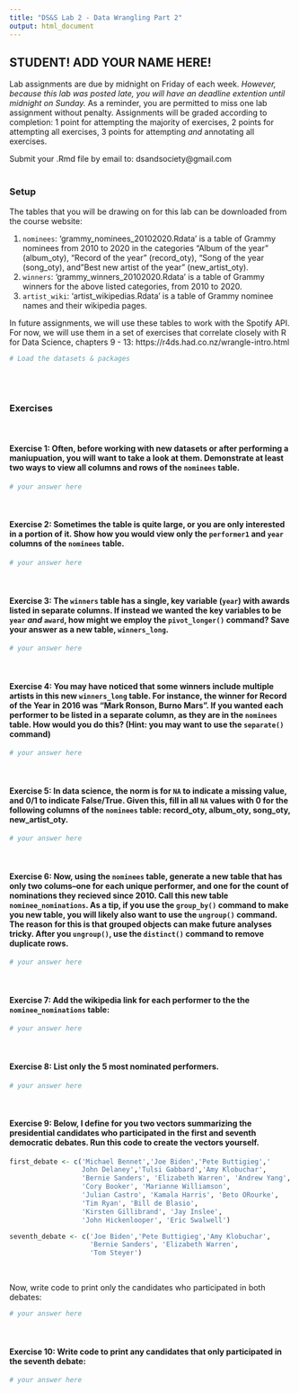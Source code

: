 ```yaml
---
title: "DS&S Lab 2 - Data Wrangling Part 2"
output: html_document
---
```


## STUDENT! ADD YOUR NAME HERE!

Lab assignments are due by midnight on Friday of each week. *However, because this lab was posted late, you will have an deadline extention until midnight on Sunday.* As a reminder, you are permitted to miss one lab assignment without penalty. Assignments will be graded according to completion: 1 point for attempting the majority of exercises, 2 points for attempting all exercises, 3 points for attempting *and* annotating all exercises.

Submit your .Rmd file by email to: dsandsociety@gmail.com
<br/><br/>

### Setup

The tables that you will be drawing on for this lab can be downloaded from the course website: 

(1) `nominees`: 'grammy_nominees_20102020.Rdata' is a table of Grammy nominees from 2010 to 2020 in the categories "Album of the year" (album_oty), "Record of the year" (record_oty), "Song of the year (song_oty), and "Best new artist of the year" (new_artist_oty).
(2) `winners`: 'grammy_winners_20102020.Rdata' is a table of Grammy winners for the above listed categories, from 2010 to 2020.
(2) `artist_wiki`: 'artist_wikipedias.Rdata' is a table of Grammy nominee names and their wikipedia pages. 

In future assignments, we will use these tables to work with the Spotify API. For now, we will use them in a set of exercises that correlate closely with R for Data Science, chapters 9 - 13: https://r4ds.had.co.nz/wrangle-intro.html

```r
# Load the datasets & packages
```
<br/><br/>

### Exercises
<br/>

#### Exercise 1: Often, before working with new datasets or after performing a maniupuation, you will want to take a look at them. Demonstrate at least two ways to view all columns and rows of the `nominees` table. 
```r
# your answer here
```
<br/>

#### Exercise 2: Sometimes the table is quite large, or you are only interested in a portion of it. Show how you would view only the `performer1` and `year` columns of the `nominees` table.
```r
# your answer here
```
<br/>


#### Exercise 3: The `winners` table has a single, key variable (`year`) with awards listed in separate columns. If instead we wanted the key variables to be `year` *and* `award`, how might we employ the `pivot_longer()` command? Save your answer as a new table, `winners_long`.

```r
# your answer here
```
<br/>


#### Exercise 4: You may have noticed that some winners include multiple artists in this new `winners_long` table. For instance, the winner for Record of the Year in 2016 was "Mark Ronson, Burno Mars". If you wanted each performer to be listed in a separate column, as they are in the `nominees` table. How would you do this? (Hint: you may want to use the `separate()` command)
```r
# your answer here
```
<br/>

#### Exercise 5: In data science, the norm is for `NA` to indicate a missing value, and 0/1 to indicate False/True. Given this, fill in all `NA` values with 0 for the following columns of the `nominees` table: record_oty, album_oty, song_oty, new_artist_oty.
```r
# your answer here
```
<br/>

#### Exercise 6: Now, using the `nominees` table, generate a new table that has only two colums--one for each unique performer, and one for the count of nominations they recieved since 2010. Call this new table `nominee_nominations`. As a tip, if you use the `group_by()` command to make you new table, you will likely also want to use the `ungroup()` command. The reason for this is that grouped objects can make future analyses tricky. After you `ungroup()`, use the `distinct()` command to remove duplicate rows.

```r
# your answer here
```
<br/>

#### Exercise 7: Add the wikipedia link for each performer to the the `nominee_nominations` table:
```r
# your answer here
```
<br/>


#### Exercise 8: List only the 5 most nominated performers.
```r
# your answer here
```
<br/>

#### Exercise 9: Below, I define for you two vectors summarizing the presidential candidates who participated in the first and seventh democratic debates. Run this code to create the vectors yourself.
```r
first_debate <- c('Michael Bennet','Joe Biden','Pete Buttigieg','
                  John Delaney','Tulsi Gabbard','Amy Klobuchar',
                  'Bernie Sanders', 'Elizabeth Warren', 'Andrew Yang', 
                  'Cory Booker', 'Marianne Williamson',
                  'Julian Castro', 'Kamala Harris', 'Beto ORourke', 
                  'Tim Ryan', 'Bill de Blasio', 
                  'Kirsten Gillibrand', 'Jay Inslee', 
                  'John Hickenlooper', 'Eric Swalwell')

seventh_debate <- c('Joe Biden','Pete Buttigieg','Amy Klobuchar',
                    'Bernie Sanders', 'Elizabeth Warren', 
                    'Tom Steyer')
```
<br/>

Now, write code to print only the candidates who participated in both debates:
```r
# your answer here
```
<br/>

#### Exercise 10: Write code to print any candidates that only participated in the seventh debate:
```r
# your answer here
```

